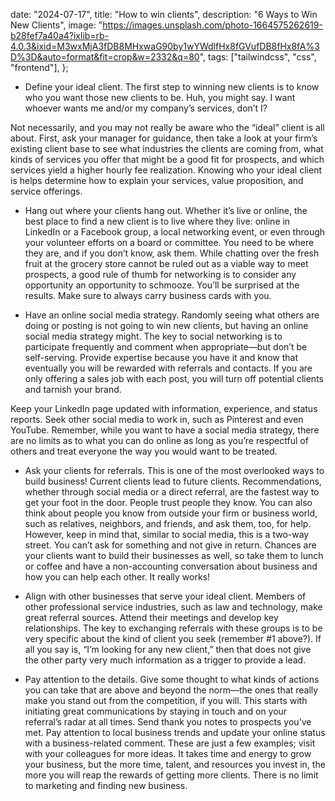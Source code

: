 

  date: "2024-07-17",
  title: "How to win clients",
  description:
    "6 Ways to Win New Clients",
  image:
    "https://images.unsplash.com/photo-1664575262619-b28fef7a40a4?ixlib=rb-4.0.3&ixid=M3wxMjA3fDB8MHxwaG90by1wYWdlfHx8fGVufDB8fHx8fA%3D%3D&auto=format&fit=crop&w=2332&q=80",
  tags: ["tailwindcss", "css", "frontend"],
};


* Define your ideal client. The first step to winning new clients is to know who you want those new clients to be. Huh, you might say. I want whoever wants me and/or my company’s services, don’t I?

Not necessarily, and you may not really be aware who the “ideal” client is all about. First, ask your manager for guidance, then take a look at your firm’s existing client base to see what industries the clients are coming from, what kinds of services you offer that might be a good fit for prospects, and which services yield a higher hourly fee realization. Knowing who your ideal client is helps determine how to explain your services, value proposition, and service offerings.

* Hang out where your clients hang out. Whether it’s live or online, the best place to find a new client is to live where they live: online in LinkedIn or a Facebook group, a local networking event, or even through your volunteer efforts on a board or committee. You need to be where they are, and if you don’t know, ask them. While chatting over the fresh fruit at the grocery store cannot be ruled out as a viable way to meet prospects, a good rule of thumb for networking is to consider any opportunity an opportunity to schmooze. You’ll be surprised at the results.  Make sure to always carry business cards with you.

* Have an online social media strategy. Randomly seeing what others are doing or posting is not going to win new clients, but having an online social media strategy might. The key to social networking is to participate frequently and comment when appropriate—but don’t be self-serving. Provide expertise because you have it and know that eventually you will be rewarded with referrals and contacts. If you are only offering a sales job with each post, you will turn off potential clients and tarnish your brand.

Keep your LinkedIn page updated with information, experience, and status reports. Seek other social media to work in, such as Pinterest and even YouTube. Remember, while you want to have a social media strategy, there are no limits as to what you can do online as long as you’re respectful of others and treat everyone the way you would want to be treated.

* Ask your clients for referrals. This is one of the most overlooked ways to build business! Current clients lead to future clients. Recommendations, whether through social media or a direct referral, are the fastest way to get your foot in the door. People trust people they know. You can also think about people you know from outside your firm or business world, such as relatives, neighbors, and friends, and ask them, too, for help. However, keep in mind that, similar to social media, this is a two-way street. You can’t ask for something and not give in return. Chances are your clients want to build their businesses as well, so take them to lunch or coffee and have a non-accounting conversation about business and how you can help each other. It really works!

* Align with other businesses that serve your ideal client. Members of other professional service industries, such as law and technology, make great referral sources. Attend their meetings and develop key relationships. The key to exchanging referrals with these groups is to be very specific about the kind of client you seek (remember #1 above?). If all you say is, “I’m looking for any new client,” then that does not give the other party very much information as a trigger to provide a lead.

* Pay attention to the details. Give some thought to what kinds of actions you can take that are above and beyond the norm—the ones that really make you stand out from the competition, if you will. This starts with initiating great communications by staying in touch and on your referral’s radar at all times. Send thank you notes to prospects you’ve met. Pay attention to local business trends and update your online status with a business-related comment. These are just a few examples; visit with your colleagues for more ideas.
It takes time and energy to grow your business, but the more time, talent, and resources you invest in, the more you will reap the rewards of getting more clients. There is no limit to marketing and finding new business.
